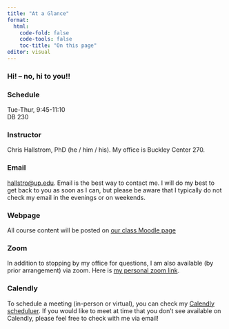 ```yaml
---
title: "At a Glance"
format: 
  html:
    code-fold: false
    code-tools: false
    toc-title: "On this page"
editor: visual
---
```


### Hi! -- no, hi to you!! {.unnumbered}

### Schedule {.unnumbered}

Tue-Thur, 9:45-11:10 <br> DB 230

### Instructor {.unnumbered}

Chris Hallstrom, PhD (he / him / his). My office is Buckley Center 270.

### Email {.unnumbered}

[hallstro\@up.edu](mailto:hallstro@up.edu). Email is the best way to contact me. I will do my best to get back to you as soon as I can, but please be aware that I typically do not check my email in the evenings or on weekends.

### Webpage {.unnumbered}

All course content will be posted on [our class Moodle page](https://learning.up.edu)

### Zoom {.unnumbered}

In addition to stopping by my office for questions, I am also available (by prior arrangement) via zoom. Here is [my personal zoom link](https://uportland.zoom.us/j/4098263199).

### Calendly {.unnumbered}

To schedule a meeting (in-person or virtual), you can check my [Calendly scheduluer](https://calendly.com/hallstro). If you would like to meet at time that you don't see available on Calendly, please feel free to check with me via email!
